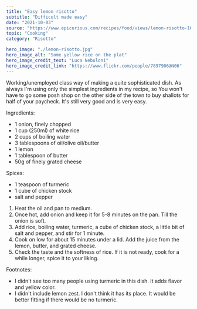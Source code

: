 ---
title: "Easy lemon risotto"
subtitle: "Difficult made easy" 
date: "2021-10-03"
source: "https://www.epicurious.com/recipes/food/views/lemon-risotto-106451"
topic: "Cooking"
category: "Risotto"

hero_image: "./lemon-risotto.jpg"
hero_image_alt: "Some yellow rice on the plat"
hero_image_credit_text: "Luca Nebuloni"
hero_image_credit_link: "https://www.flickr.com/people/7897906@N06"
---

Working/unemployed class way of making a quite sophisticated dish. As always I'm using only the simplest ingredients in my recipe, so You won't have to go some posh shop on the other side of the town to buy shallots for half of your paycheck. It's still
very good and is very easy.

Ingredients:

- 1 onion, finely chopped
- 1 cup (250ml) of white rice
- 2 cups of boiling water
- 3 tablespoons of oil/olive oil/butter
- 1 lemon
- 1 tablespoon of butter
- 50g of finely grated cheese

Spices:
- 1 teaspoon of turmeric
- 1 cube of chicken stock
- salt and pepper 

1. Heat the oil and pan to medium.
2. Once hot, add onion and keep it for  5-8 minutes on the pan. Till
the onion is soft.
3. Add rice, boiling water, turmeric, a cube of chicken stock, a little bit
of salt and pepper, and stir for 1 minute.
4. Cook on low for about 15 minutes under a lid. Add the juice from the lemon, butter, and grated cheese.
5. Check the taste and the softness of rice. If it is not ready, cook for a while
longer, spice it to your liking.


Footnotes:
- I didn't see too many people using turmeric in this dish. It adds
flavor and yellow color.
- I didn't include lemon zest. I don't think it has its place. It would be better
fitting if there would be no turmeric.